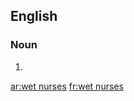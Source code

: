 ==English==

===Noun===
{{head|en|plural}}

# {{plural of|wet nurse|lang=en}}

[[ar:wet nurses]]
[[fr:wet nurses]]